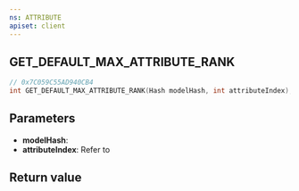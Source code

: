 ```yaml
---
ns: ATTRIBUTE
apiset: client
---
```

## GET_DEFAULT_MAX_ATTRIBUTE_RANK

```c
// 0x7C059C55AD940CB4
int GET_DEFAULT_MAX_ATTRIBUTE_RANK(Hash modelHash, int attributeIndex);
```

## Parameters
* **modelHash**:
* **attributeIndex**: Refer to <EmbeddedEnum name="ePedAttribute" />

## Return value
